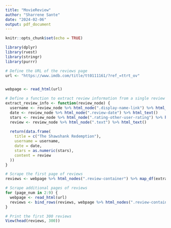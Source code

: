 ```yaml
---
title: "MovieReview"
author: "Sharrene Sante"
date: "2024-02-06"
output: pdf_document
---
```


```r
knitr::opts_chunk$set(echo = TRUE)
```

```r
library(dplyr)
library(rvest)
library(stringr)
library(purrr)
```


```r
# Define the URL of the reviews page
url <- "https://www.imdb.com/title/tt0111161/?ref_=ttrt_ov"


webpage <- read_html(url)

# Define a function to extract review information from a single review element
extract_review_info <- function(review_node) {
  username <- review_node %>% html_node(".display-name-link") %>% html_text()
  date <- review_node %>% html_node(".review-date") %>% html_text()
  stars <- review_node %>% html_node(".rating-other-user-rating") %>% html_text()
  review <- review_node %>% html_node(".text") %>% html_text()
 
  return(data.frame(
    title = c("The Shawshank Redemption"),
    username = username,
    date = date,
    stars = as.numeric(stars),
    content = review
  ))
}

# Scrape the first page of reviews
reviews <- webpage %>% html_nodes(".review-container") %>% map_df(extract_review_info)

# Scrape additional pages of reviews
for (page_num in 2:9) {
  webpage <- read_html(url)
  reviews <- bind_rows(reviews, webpage %>% html_nodes(".review-container") %>% map_df(extract_review_info))
}

# Print the first 300 reviews
View(head(reviews, 300))


```